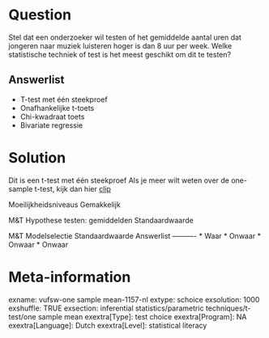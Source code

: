 Question
========
Stel dat een onderzoeker wil testen of het gemiddelde aantal uren dat jongeren naar muziek luisteren hoger is dan 8 uur per week. Welke statistische techniek of test is het meest geschikt om dit te testen?

Answerlist
----------
* T-test met één steekproef
* Onafhankelijke t-toets
* Chi-kwadraat toets
* Bivariate regressie

Solution
========

 Dit is een t-test met één steekproef  Als je meer wilt weten over de one-sample t-test, kijk dan hier
[clip](https://www.youtube.com/watch?v=9V6L3Zu3PP0&index=3&list=PLyLpEs0x9BnkUdochj7JEC-2javLshojj)

Moeilijkheidsniveaus Gemakkelijk

M&T Hypothese testen: gemiddelden Standaardwaarde

M&T Modelselectie Standaardwaarde
Answerlist
----------
* Waar
* Onwaar
* Onwaar
* Onwaar

Meta-information
================
exname: vufsw-one sample mean-1157-nl
extype: schoice
exsolution: 1000
exshuffle: TRUE
exsection: inferential statistics/parametric techniques/t-test/one sample mean
exextra[Type]: test choice
exextra[Program]: NA
exextra[Language]: Dutch
exextra[Level]: statistical literacy

